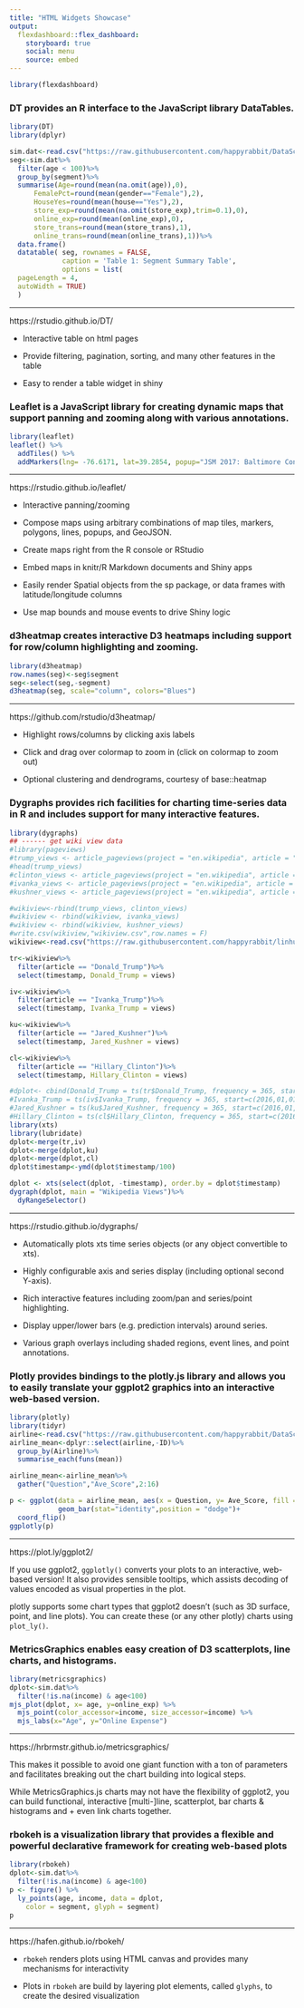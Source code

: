 ```yaml
---
title: "HTML Widgets Showcase"
output: 
  flexdashboard::flex_dashboard:
    storyboard: true
    social: menu
    source: embed
---
```


```r
library(flexdashboard)
```

###  DT provides an R interface to the JavaScript library DataTables. 

```r
library(DT)
library(dplyr)

sim.dat<-read.csv("https://raw.githubusercontent.com/happyrabbit/DataScientistR/master/Data/SegData.csv")
seg<-sim.dat%>%
  filter(age < 100)%>%
  group_by(segment)%>%
  summarise(Age=round(mean(na.omit(age)),0),
      FemalePct=round(mean(gender=="Female"),2),
      HouseYes=round(mean(house=="Yes"),2),
      store_exp=round(mean(na.omit(store_exp),trim=0.1),0),
      online_exp=round(mean(online_exp),0),
      store_trans=round(mean(store_trans),1),
      online_trans=round(mean(online_trans),1))%>%
  data.frame()
  datatable( seg, rownames = FALSE,
             caption = 'Table 1: Segment Summary Table',
             options = list(
  pageLength = 4, 
  autoWidth = TRUE)
  )

```

***

https://rstudio.github.io/DT/

- Interactive table on html pages

- Provide filtering, pagination, sorting, and many other features in the table

- Easy to render a table widget in shiny

### Leaflet is a JavaScript library for creating dynamic maps that support panning and zooming along with various annotations.

```r
library(leaflet)
leaflet() %>%
  addTiles() %>%
  addMarkers(lng= -76.6171, lat=39.2854, popup="JSM 2017: Baltimore Convention Center")

```

***

https://rstudio.github.io/leaflet/

- Interactive panning/zooming

- Compose maps using arbitrary combinations of map tiles, markers, polygons, lines, popups, and GeoJSON.

- Create maps right from the R console or RStudio

- Embed maps in knitr/R Markdown documents and Shiny apps

- Easily render Spatial objects from the sp package, or data frames with latitude/longitude columns

- Use map bounds and mouse events to drive Shiny logic


### d3heatmap creates interactive D3 heatmaps including support for row/column highlighting and zooming.

```r
library(d3heatmap)
row.names(seg)<-seg$segment
seg<-select(seg,-segment)
d3heatmap(seg, scale="column", colors="Blues")
```

***

https://github.com/rstudio/d3heatmap/

- Highlight rows/columns by clicking axis labels

- Click and drag over colormap to zoom in (click on colormap to zoom out)

- Optional clustering and dendrograms, courtesy of base::heatmap


### Dygraphs provides rich facilities for charting time-series data in R and includes support for many interactive features.

```r
library(dygraphs)
## ------ get wiki view data
#library(pageviews)
#trump_views <- article_pageviews(project = "en.wikipedia", article = "Donald Trump", user_type = "user", start = "20160601", end = "20170601")
#head(trump_views)
#clinton_views <- article_pageviews(project = "en.wikipedia", article = "Hillary Clinton", user_type = "user", start = "20160601", end =  "20170601")
#ivanka_views <- article_pageviews(project = "en.wikipedia", article = "Ivanka Trump", user_type = "user", start = "20160601", end = "20170601")
#kushner_views <- article_pageviews(project = "en.wikipedia", article = "Jared Kushner", user_type = "user", start = "20160601", end = "20170601")

#wikiview<-rbind(trump_views, clinton_views)
#wikiview <- rbind(wikiview, ivanka_views)
#wikiview <- rbind(wikiview, kushner_views)
#write.csv(wikiview,"wikiview.csv",row.names = F)
wikiview<-read.csv("https://raw.githubusercontent.com/happyrabbit/linhui.org/gh-pages/CE_JSM2017/Slides/wikiview.csv")

tr<-wikiview%>%
  filter(article == "Donald_Trump")%>%
  select(timestamp, Donald_Trump = views)

iv<-wikiview%>%
  filter(article == "Ivanka_Trump")%>%
  select(timestamp, Ivanka_Trump = views)

ku<-wikiview%>%
  filter(article == "Jared_Kushner")%>%
  select(timestamp, Jared_Kushner = views)

cl<-wikiview%>%
  filter(article == "Hillary_Clinton")%>%
  select(timestamp, Hillary_Clinton = views)

#dplot<- cbind(Donald_Trump = ts(tr$Donald_Trump, frequency = 365, start=c(2016,01,01)),
#Ivanka_Trump = ts(iv$Ivanka_Trump, frequency = 365, start=c(2016,01,01)),
#Jared_Kushner = ts(ku$Jared_Kushner, frequency = 365, start=c(2016,01,01)),
#Hillary_Clinton = ts(cl$Hillary_Clinton, frequency = 365, start=c(2016,01,01)))
library(xts)
library(lubridate)
dplot<-merge(tr,iv)
dplot<-merge(dplot,ku)
dplot<-merge(dplot,cl)
dplot$timestamp<-ymd(dplot$timestamp/100)

dplot <- xts(select(dplot, -timestamp), order.by = dplot$timestamp)
dygraph(dplot, main = "Wikipedia Views")%>% 
  dyRangeSelector()
```

***

https://rstudio.github.io/dygraphs/

- Automatically plots xts time series objects (or any object convertible to xts).

- Highly configurable axis and series display (including optional second Y-axis).

- Rich interactive features including zoom/pan and series/point highlighting.

- Display upper/lower bars (e.g. prediction intervals) around series.
- Various graph overlays including shaded regions, event lines, and point annotations.


### Plotly provides bindings to the plotly.js library and allows you to easily translate your ggplot2 graphics into an interactive web-based version.


```r
library(plotly)
library(tidyr)
airline<-read.csv("https://raw.githubusercontent.com/happyrabbit/DataScientistR/master/Data/AirlineRating.csv")
airline_mean<-dplyr::select(airline,-ID)%>%
  group_by(Airline)%>%
  summarise_each(funs(mean))

airline_mean<-airline_mean%>%
  gather("Question","Ave_Score",2:16)

p <- ggplot(data = airline_mean, aes(x = Question, y= Ave_Score, fill = Airline)) +
            geom_bar(stat="identity",position = "dodge")+ 
  coord_flip()
ggplotly(p)
```

***

https://plot.ly/ggplot2/

If you use ggplot2, `ggplotly()` converts your plots to an interactive, web-based version! It also provides sensible tooltips, which assists decoding of values encoded as visual properties in the plot.

plotly supports some chart types that ggplot2 doesn't (such as 3D surface, point, and line plots). You can create these (or any other plotly) charts using `plot_ly()`.


### MetricsGraphics enables easy creation of D3 scatterplots, line charts, and histograms.

```r
library(metricsgraphics)
dplot<-sim.dat%>%
  filter(!is.na(income) & age<100)
mjs_plot(dplot, x= age, y=online_exp) %>%
  mjs_point(color_accessor=income, size_accessor=income) %>%
  mjs_labs(x="Age", y="Online Expense")
```

***

https://hrbrmstr.github.io/metricsgraphics/

This makes it possible to avoid one giant function with a ton of parameters and facilitates breaking out the chart building into logical steps. 

While MetricsGraphics.js charts may not have the flexibility of ggplot2, you can build functional, interactive [multi-]line, scatterplot, bar charts & histograms and + even link charts together.


###  rbokeh is a visualization library that provides a flexible and powerful declarative framework for creating web-based plots

```r
library(rbokeh)
dplot<-sim.dat%>%
  filter(!is.na(income) & age<100)
p <- figure() %>%
  ly_points(age, income, data = dplot,
    color = segment, glyph = segment)
p
```

*** 

https://hafen.github.io/rbokeh/

- `rbokeh` renders plots using HTML canvas and provides many mechanisms for interactivity

- Plots in `rbokeh` are build by layering plot elements, called `glyphs`, to create the desired visualization

